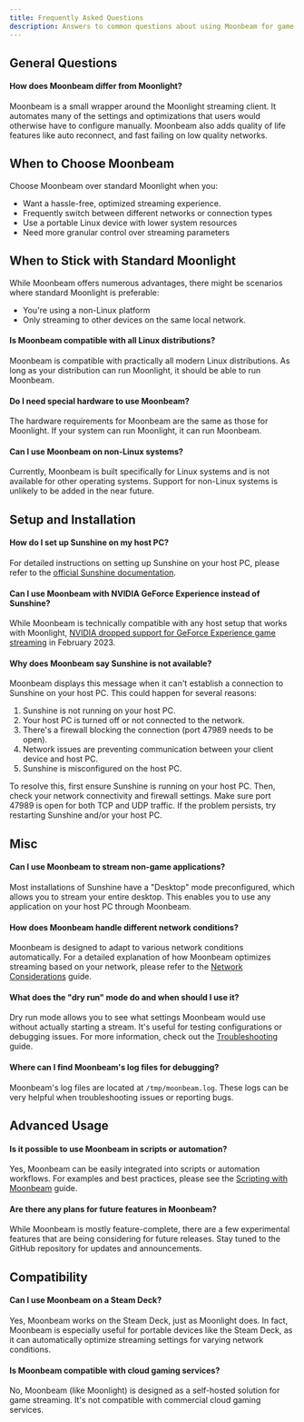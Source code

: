 ```yaml
---
title: Frequently Asked Questions
description: Answers to common questions about using Moonbeam for game streaming on Linux
---
```



## General Questions

#### How does Moonbeam differ from Moonlight?

Moonbeam is a small wrapper around the Moonlight streaming client. It automates many of the settings and optimizations that users would otherwise have to configure manually. Moonbeam also adds quality of life features like auto reconnect, and fast failing on low quality networks.

## When to Choose Moonbeam


Choose Moonbeam over standard Moonlight when you:

- Want a hassle-free, optimized streaming experience.
- Frequently switch between different networks or connection types
- Use a portable Linux device with lower system resources
- Need more granular control over streaming parameters

## When to Stick with Standard Moonlight

While Moonbeam offers numerous advantages, there might be scenarios where standard Moonlight is preferable:

- You're using a non-Linux platform
- Only streaming to other devices on the same local network.


#### Is Moonbeam compatible with all Linux distributions?

Moonbeam is compatible with practically all modern Linux distributions. As long as your distribution can run Moonlight, it should be able to run Moonbeam.

#### Do I need special hardware to use Moonbeam?

The hardware requirements for Moonbeam are the same as those for Moonlight. If your system can run Moonlight, it can run Moonbeam.

#### Can I use Moonbeam on non-Linux systems?

Currently, Moonbeam is built specifically for Linux systems and is not available for other operating systems. Support for non-Linux systems is unlikely to be added in the near future.

## Setup and Installation

#### How do I set up Sunshine on my host PC?

For detailed instructions on setting up Sunshine on your host PC, please refer to the [official Sunshine documentation](https://docs.lizardbyte.dev/projects/sunshine/en/latest/about/setup.html).

#### Can I use Moonbeam with NVIDIA GeForce Experience instead of Sunshine?

While Moonbeam is technically compatible with any host setup that works with Moonlight, [NVIDIA dropped support for GeForce Experience game streaming](https://github.com/moonlight-stream/moonlight-docs/wiki/NVIDIA-GameStream-End-Of-Service-Announcement-FAQ) in February 2023.

#### Why does Moonbeam say Sunshine is not available?

Moonbeam displays this message when it can't establish a connection to Sunshine on your host PC. This could happen for several reasons:

<Steps>

1. Sunshine is not running on your host PC.
2. Your host PC is turned off or not connected to the network.
3. There's a firewall blocking the connection (port 47989 needs to be open).
4. Network issues are preventing communication between your client device and host PC.
5. Sunshine is misconfigured on the host PC.

</Steps>

To resolve this, first ensure Sunshine is running on your host PC. Then, check your network connectivity and firewall settings. Make sure port 47989 is open for both TCP and UDP traffic. If the problem persists, try restarting Sunshine and/or your host PC.

## Misc

#### Can I use Moonbeam to stream non-game applications?

Most installations of Sunshine have a "Desktop" mode preconfigured, which allows you to stream your entire desktop. This enables you to use any application on your host PC through Moonbeam.

#### How does Moonbeam handle different network conditions?

Moonbeam is designed to adapt to various network conditions automatically. For a detailed explanation of how Moonbeam optimizes streaming based on your network, please refer to the [Network Considerations](/troubleshooting/understanding-network-speed-tests/) guide.

#### What does the "dry run" mode do and when should I use it?

Dry run mode allows you to see what settings Moonbeam would use without actually starting a stream. It's useful for testing configurations or debugging issues. For more information, check out the [Troubleshooting](/troubleshooting/) guide.

#### Where can I find Moonbeam's log files for debugging?

Moonbeam's log files are located at `/tmp/moonbeam.log`. These logs can be very helpful when troubleshooting issues or reporting bugs.

## Advanced Usage

#### Is it possible to use Moonbeam in scripts or automation?

Yes, Moonbeam can be easily integrated into scripts or automation workflows. For examples and best practices, please see the [Scripting with Moonbeam](/advanced-usage/scripting/) guide.

#### Are there any plans for future features in Moonbeam?

While Moonbeam is mostly feature-complete, there are a few experimental features that are being considering for future releases. Stay tuned to the GitHub repository for updates and announcements.

## Compatibility

#### Can I use Moonbeam on a Steam Deck?

Yes, Moonbeam works on the Steam Deck, just as Moonlight does. In fact, Moonbeam is especially useful for portable devices like the Steam Deck, as it can automatically optimize streaming settings for varying network conditions.

#### Is Moonbeam compatible with cloud gaming services?

No, Moonbeam (like Moonlight) is designed as a self-hosted solution for game streaming. It's not compatible with commercial cloud gaming services.
